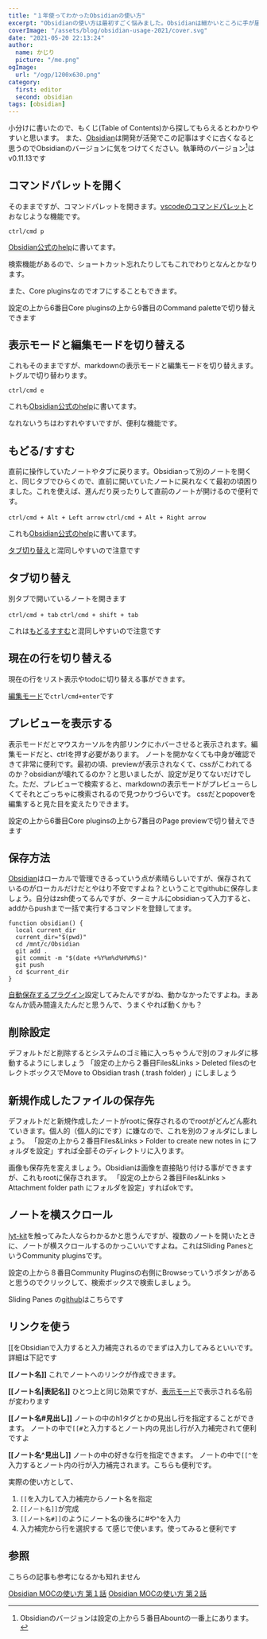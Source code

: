 ```yaml
---
title: "１年使ってわかったObsidianの使い方"
excerpt: "Obsidianの使い方は最初すごく悩みました。Obsidianは細かいところに手が届く感じで使いやすいのですが、どのように使っていけばいいのかわからなかったです。今回は自分のObsidian使い方を経験を踏まえてまとめてみました。"
coverImage: "/assets/blog/obsidian-usage-2021/cover.svg"
date: "2021-05-20 22:13:24"
author:
  name: かじり
  picture: "/me.png"
ogImage:
  url: "/ogp/1200x630.png"
category:
  first: editor
  second: obsidian
tags: [obsidian]
---
```


小分けに書いたので、もくじ(Table of Contents)から探してもらえるとわかりやすいと思います。
また、[Obsidian](https://obsidian.md/)は開発が活発でこの記事はすぐに古くなると思うのでObsidianのバージョンに気をつけてください。執筆時のバージョン[^1]はv0.11.13です

[^1]: Obsidianのバージョンは設定の上から５番目Abountの一番上にあります。

<Toc />

## コマンドパレットを開く

そのままですが、コマンドパレットを開きます。[vscodeのコマンドパレット](https://code.visualstudio.com/docs/getstarted/userinterface#_command-palette)とおなじような機能です。

`ctrl/cmd p`

[Obsidian公式のhelp](https://help.obsidian.md/How+to/Keyboard+shortcuts)に書いてます。

検索機能があるので、ショートカット忘れたりしてもこれでわりとなんとかなります。

また、Core pluginsなのでオフにすることもできます。

設定の上から6番目Core pluginsの上から9番目のCommand paletteで切り替えできます

## 表示モードと編集モードを切り替える

これもそのままですが、markdownの表示モードと編集モードを切り替えます。トグルで切り替わります。

`ctrl/cmd e`

これも[Obsidian公式のhelp](https://help.obsidian.md/How+to/Keyboard+shortcuts)に書いてます。

なれないうちはわすれやすいですが、便利な機能です。

## もどる/すすむ

直前に操作していたノートやタブに戻ります。Obsidianって別のノートを開くと、同じタブでひらくので、直前に開いていたノートに戻れなくて最初の頃困りました。これを使えば、進んだり戻ったりして直前のノートが開けるので便利です。

`ctrl/cmd + Alt + Left arrow`
`ctrl/cmd + Alt + Right arrow`

これも[Obsidian公式のhelp](https://help.obsidian.md/How+to/Keyboard+shortcuts)に書いてます。

[タブ切り替え](/obsidian-usage-2021#%E3%82%BF%E3%83%96%E5%88%87%E3%82%8A%E6%9B%BF%E3%81%88)と混同しやすいので注意です

## タブ切り替え

別タブで開いているノートを開きます

`ctrl/cmd + tab`
`ctrl/cmd + shift + tab`

これは[もどるすすむ](/obsidian-usage-2021#%E3%82%82%E3%81%A9%E3%82%8B%E3%81%99%E3%81%99%E3%82%80)と混同しやすいので注意です

## 現在の行を切り替える

現在の行をリスト表示やtodoに切り替える事ができます。

[編集モード](/obsidian-usage-2021#%E8%A1%A8%E7%A4%BA%E3%83%A2%E3%83%BC%E3%83%89%E3%81%A8%E7%B7%A8%E9%9B%86%E3%83%A2%E3%83%BC%E3%83%89%E3%82%92%E5%88%87%E3%82%8A%E6%9B%BF%E3%81%88%E3%82%8B)で`ctrl/cmd+enter`です

## プレビューを表示する

表示モードだとマウスカーソルを内部リンクにホバーさせると表示されます。編集モードだと、ctrlを押す必要があります。
ノートを開かなくても中身が確認できて非常に便利です。最初の頃、previewが表示されなくて、cssがこわれてるのか？obsidianが壊れてるのか？と思いましたが、設定が足りてないだけでした。ただ、プレビューで検索すると、markdownの表示モードがプレビューらしくてそれとごっちゃに検索されるので見つかりづらいです。
cssだとpopoverを編集すると見た目を変えたりできます。

設定の上から6番目Core pluginsの上から7番目のPage previewで切り替えできます

## 保存方法

[Obsidian](https://obsidian.md/)はローカルで管理できるっていう点が素晴らしいですが、保存されているのがローカルだけだとやはり不安ですよね？ということでgithubに保存しましょう。自分はzsh使ってるんですが、ターミナルにobsidianって入力すると、addからpushまで一括で実行するコマンドを登録してます。

```
function obsidian() {
  local current_dir
  current_dir="$(pwd)"
  cd /mnt/c/Obsidian
  git add .
  git commit -m "$(date +%Y%m%d%H%M%S)"
  git push
  cd $current_dir
}
```

[自動保存するプラグイン](https://github.com/denolehov/obsidian-git)設定してみたんですがね、動かなかったですよね。まあなんか読み間違えたんだと思うんで、うまくやれば動くかも？

## 削除設定

デフォルトだと削除するとシステムのゴミ箱に入っちゃうんで別のフォルダに移動するようにしましょう
「設定の上から２番目Files&Links > Deleted filesのセレクトボックスでMove to Obsidian trash (.trash folder) 」にしましょう

## 新規作成したファイルの保存先

デフォルトだと新規作成したノートがrootに保存されるのでrootがどんどん膨れていきます。個人的（個人的にです）に嫌なので、これを別のフォルダにしましょう。
「設定の上から２番目Files&Links > Folder to create new notes in  にフォルダを設定」すれば全部そのディレクトリに入ります。

画像も保存先を変えましょう。Obsidianは画像を直接貼り付ける事ができますが、これもrootに保存されます。
「設定の上から２番目Files&Links > Attachment folder path にフォルダを設定」すればokです。

## ノートを横スクロール

[lyt-kit](https://publish.obsidian.md/lyt-kit/)を触ってみた人ならわかるかと思うんですが、複数のノートを開いたときに、ノートが横スクロールするのかっこいいですよね。これはSliding PanesというCommunity pluginsです。

設定の上から８番目Community Pluginsの右側にBrowseっていうボタンがあると思うのでクリックして、検索ボックスで検索しましょう。

Sliding Panes の[github](https://github.com/deathau/sliding-panes-obsidian)はこちらです

## リンクを使う

[[をObsidianで入力すると入力補完されるのでまずは入力してみるといいです。
詳細は下記です

**\[\[ノート名\]\]**
これでノートへのリンクが作成できます。

**\[\[ノート名|表記名\]\]**
ひとつ上と同じ効果ですが、[表示モード](/obsidian-usage-2021#%E8%A1%A8%E7%A4%BA%E3%83%A2%E3%83%BC%E3%83%89%E3%81%A8%E7%B7%A8%E9%9B%86%E3%83%A2%E3%83%BC%E3%83%89%E3%82%92%E5%88%87%E3%82%8A%E6%9B%BF%E3%81%88%E3%82%8B)で表示される名前が変わります

**\[\[ノート名#見出し\]\]**
ノートの中のh1タグとかの見出し行を指定することができます。
ノートの中で`[[#`と入力するとノート内の見出し行が入力補完されて便利ですよ

**\[\[ノート名^見出し\]\]**
ノートの中の好きな行を指定できます。
ノートの中で`[[^`を入力するとノート内の行が入力補完されます。こちらも便利です。

実際の使い方として、
1. `[[`を入力して入力補完からノート名を指定
2. `[[ノート名]]`が完成
3. `[[ノート名#]]`のようにノート名の後ろに#や^を入力
4. 入力補完から行を選択する
て感じで使います。使ってみると便利です

## 参照

こちらの記事も参考になるかも知れません

[Obsidian MOCの使い方 第１話](/obsidian-moc-usage-2021)
[Obsidian MOCの使い方 第２話](/obsidian-moc-usage-part-2-2021)

